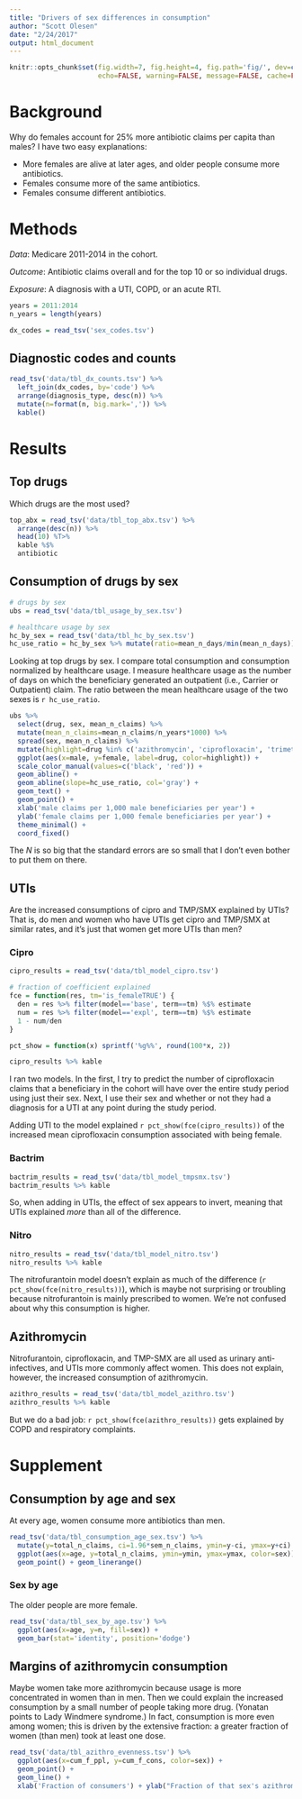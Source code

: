 ```yaml
---
title: "Drivers of sex differences in consumption"
author: "Scott Olesen"
date: "2/24/2017"
output: html_document
---
```


```r
knitr::opts_chunk$set(fig.width=7, fig.height=4, fig.path='fig/', dev=c('png', 'pdf'),
                      echo=FALSE, warning=FALSE, message=FALSE, cache=FALSE)
```

# Background

Why do females account for 25% more antibiotic claims per capita than males? I have two easy explanations:

- More females are alive at later ages, and older people consume more antibiotics.
- Females consume more of the same antibiotics.
- Females consume different antibiotics.

# Methods

*Data*: Medicare 2011-2014 in the cohort.

*Outcome*: Antibiotic claims overall and for the top 10 or so individual drugs.

*Exposure*: A diagnosis with a UTI, COPD, or an acute RTI.

```r
years = 2011:2014
n_years = length(years)

dx_codes = read_tsv('sex_codes.tsv')
```

## Diagnostic codes and counts

```r
read_tsv('data/tbl_dx_counts.tsv') %>%
  left_join(dx_codes, by='code') %>%
  arrange(diagnosis_type, desc(n)) %>%
  mutate(n=format(n, big.mark=',')) %>%
  kable()
```

# Results

## Top drugs

Which drugs are the most used?

```r
top_abx = read_tsv('data/tbl_top_abx.tsv') %>%
  arrange(desc(n)) %>%
  head(10) %T>%
  kable %$%
  antibiotic
```

## Consumption of drugs by sex

```r
# drugs by sex
ubs = read_tsv('data/tbl_usage_by_sex.tsv')

# healthcare usage by sex
hc_by_sex = read_tsv('data/tbl_hc_by_sex.tsv')
hc_use_ratio = hc_by_sex %>% mutate(ratio=mean_n_days/min(mean_n_days)) %$% max(ratio)
```

Looking at top drugs by sex. I compare total consumption and consumption normalized by healthcare usage. I measure healthcare usage as the number of days on which the beneficiary generated an outpatient (i.e., Carrier or Outpatient) claim. The ratio between the mean healthcare usage of the two sexes is `r hc_use_ratio`.

```r
ubs %>%
  select(drug, sex, mean_n_claims) %>%
  mutate(mean_n_claims=mean_n_claims/n_years*1000) %>%
  spread(sex, mean_n_claims) %>%
  mutate(highlight=drug %in% c('azithromycin', 'ciprofloxacin', 'trimethoprim/sulfamethoxazole', 'fosfomycin', 'nitrofurantoin')) %>%
  ggplot(aes(x=male, y=female, label=drug, color=highlight)) +
  scale_color_manual(values=c('black', 'red')) +
  geom_abline() +
  geom_abline(slope=hc_use_ratio, col='gray') +
  geom_text() +
  geom_point() +
  xlab('male claims per 1,000 male beneficiaries per year') +
  ylab('female claims per 1,000 female beneficiaries per year') +
  theme_minimal() +
  coord_fixed()
```

The $N$ is so big that the standard errors are so small that I don't even bother to put them on there.

## UTIs

Are the increased consumptions of cipro and TMP/SMX explained by UTIs? That is, do men and women who have UTIs get cipro and TMP/SMX at similar rates, and it's just that women get more UTIs than men?

### Cipro

```r
cipro_results = read_tsv('data/tbl_model_cipro.tsv')

# fraction of coefficient explained
fce = function(res, tm='is_femaleTRUE') {
  den = res %>% filter(model=='base', term==tm) %$% estimate
  num = res %>% filter(model=='expl', term==tm) %$% estimate
  1 - num/den
}

pct_show = function(x) sprintf('%g%%', round(100*x, 2))

cipro_results %>% kable
```

I ran two models. In the first, I try to predict the number of ciprofloxacin claims that a beneficiary in the cohort will have over the entire study period using just their sex. Next, I use their sex and whether or not they had a diagnosis for a UTI at any point during the study period.

Adding UTI to the model explained `r pct_show(fce(cipro_results))` of the increased mean ciprofloxacin consumption associated with being female.

### Bactrim

```r
bactrim_results = read_tsv('data/tbl_model_tmpsmx.tsv')
bactrim_results %>% kable
```

So, when adding in UTIs, the effect of sex appears to invert, meaning that UTIs explained *more* than all of the difference.

### Nitro

```r
nitro_results = read_tsv('data/tbl_model_nitro.tsv')
nitro_results %>% kable
```

The nitrofurantoin model doesn't explain as much of the difference (`r pct_show(fce(nitro_results))`), which is maybe not surprising or troubling because nitrofurantoin is mainly prescribed to women. We're not confused about why this consumption is higher.

## Azithromycin

Nitrofurantoin, ciprofloxacin, and TMP-SMX are all used as urinary anti-infectives, and UTIs more commonly affect women. This does not explain, however, the increased consumption of azithromycin.

```r
azithro_results = read_tsv('data/tbl_model_azithro.tsv')
azithro_results %>% kable
```

But we do a bad job: `r pct_show(fce(azithro_results))` gets explained by COPD and respiratory complaints.

# Supplement

## Consumption by age and sex

At every age, women consume more antibiotics than men.

```r
read_tsv('data/tbl_consumption_age_sex.tsv') %>%
  mutate(y=total_n_claims, ci=1.96*sem_n_claims, ymin=y-ci, ymax=y+ci) %>%
  ggplot(aes(x=age, y=total_n_claims, ymin=ymin, ymax=ymax, color=sex)) +
  geom_point() + geom_linerange()
```

### Sex by age

The older people are more female.

```r
read_tsv('data/tbl_sex_by_age.tsv') %>%
  ggplot(aes(x=age, y=n, fill=sex)) +
  geom_bar(stat='identity', position='dodge')
```

## Margins of azithromycin consumption

Maybe women take more azithromycin because usage is more concentrated in women than in men. Then we could explain the increased consumption by a small number of people taking more drug. (Yonatan points to Lady Windmere syndrome.) In fact, consumption is more even among women; this is driven by the extensive fraction: a greater fraction of women (than men) took at least one dose.

```r
read_tsv('data/tbl_azithro_evenness.tsv') %>%
  ggplot(aes(x=cum_f_ppl, y=cum_f_cons, color=sex)) +
  geom_point() +
  geom_line() +
  xlab('Fraction of consumers') + ylab("Fraction of that sex's azithromycin consumed")
```

